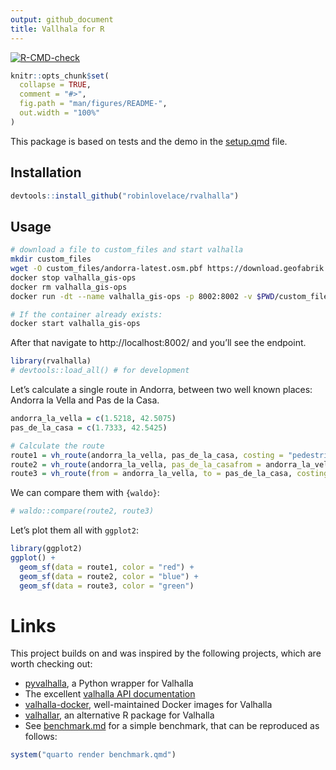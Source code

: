 ```yaml
---
output: github_document
title: Vallhala for R
---
```


<!-- README.md is generated from README.Rmd. Please edit that file -->

  <!-- badges: start -->
  [![R-CMD-check](https://github.com/Robinlovelace/rvalhalla/actions/workflows/R-CMD-check.yaml/badge.svg)](https://github.com/Robinlovelace/rvalhalla/actions/workflows/R-CMD-check.yaml)
  <!-- badges: end -->

```r
knitr::opts_chunk$set(
  collapse = TRUE,
  comment = "#>",
  fig.path = "man/figures/README-",
  out.width = "100%"
)
```

This package is based on tests and the demo in the [setup.qmd](setup.md) file.

## Installation

```r
devtools::install_github("robinlovelace/rvalhalla")
```

## Usage

``` bash
# download a file to custom_files and start valhalla
mkdir custom_files
wget -O custom_files/andorra-latest.osm.pbf https://download.geofabrik.de/europe/andorra-latest.osm.pbf
docker stop valhalla_gis-ops
docker rm valhalla_gis-ops
docker run -dt --name valhalla_gis-ops -p 8002:8002 -v $PWD/custom_files:/custom_files -e tile_urls=https://download.geofabrik.de/europe/andorra-latest.osm.pbf ghcr.io/gis-ops/docker-valhalla/valhalla:latest

# If the container already exists:
docker start valhalla_gis-ops
```

After that navigate to http://localhost:8002/ and you'll see the endpoint.

```r
library(rvalhalla)
# devtools::load_all() # for development
```

Let's calculate a single route in Andorra, between two well known places: Andorra la Vella and Pas de la Casa.

```r
andorra_la_vella = c(1.5218, 42.5075)
pas_de_la_casa = c(1.7333, 42.5425)
```

```r
# Calculate the route
route1 = vh_route(andorra_la_vella, pas_de_la_casa, costing = "pedestrian")
route2 = vh_route(andorra_la_vella, pas_de_la_casafrom = andorra_la_vella, to = pas_de_la_casa, costing = "bicycle")
route3 = vh_route(from = andorra_la_vella, to = pas_de_la_casa, costing = "bicycle", costing_options = list(bicycle = list(use_roads = 0.9)))
```

We can compare them with `{waldo}`:

```r
# waldo::compare(route2, route3)
```

Let's plot them all with `ggplot2`:

```r
library(ggplot2)
ggplot() +
  geom_sf(data = route1, color = "red") +
  geom_sf(data = route2, color = "blue") +
  geom_sf(data = route3, color = "green")
```

# Links

This project builds on and was inspired by the following projects, which are worth checking out:

- [pyvalhalla](https://github.com/gis-ops/pyvalhalla), a Python wrapper for Valhalla
- The excellent [valhalla API documentation](https://valhalla.github.io/valhalla/api/)
- [valhalla-docker](https://github.com/gis-ops/docker-valhalla), well-maintained Docker images for Valhalla
- [valhallar](https://github.com/chris31415926535/valhallr), an alternative R package for Valhalla
- See [benchmark.md](benchmark.md) for a simple benchmark, that can be reproduced as follows:

```r
system("quarto render benchmark.qmd")
```